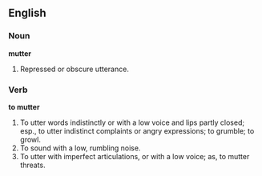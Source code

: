==English==

===Noun===

'''mutter'''

#Repressed or obscure utterance.

===Verb===

'''to mutter'''

#To utter words indistinctly or with a low voice and lips partly closed; esp., to utter indistinct complaints or angry expressions; to grumble; to growl.
#To sound with a low, rumbling noise.
#To utter with imperfect articulations, or with a low voice; as, to mutter threats.